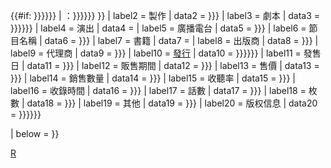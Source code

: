 {{Infobox
| child = yes

| headerstyle  = background-color: #ccf; font-size: small
| labelstyle  = font-weight:normal; white-space: nowrap; font-size: small; font-weight: bold
| datastyle   = text-align: left; font-size: small

| header1 = {{#if: {{{媒體|}}}|{{{媒體}}}|[[廣播劇]]}}{{#if: {{{Title|{{{標題|{{{タイトル|}}}}}}}}} | <nowiki>：</nowiki><span class="summary">{{{Title|{{{標題|{{{タイトル}}}}}}}}}</span> }}
| label2  = 製作
|  data2  = {{{製作|{{{制作|}}}}}}
| label3  = 劇本
|  data3  = {{{腳本|{{{脚本|{{{劇本|}}}}}}}}}
| label4  = 演出
|  data4  = {{{演出|}}}
| label5  = 廣播電台
|  data5  = {{{廣播電台|{{{放送局|}}}}}}
| label6  = 節目名稱
|  data6  = {{{節目名稱|{{{番組|}}}}}}
| label7  = 書籍
|  data7  = {{{書籍|}}}
| label8  = 出版商
|  data8  = {{{出版商|{{{発売元|}}}}}}
| label9  = 代理商
|  data9  = {{{代理商|{{{販売元|}}}}}}
| label10 = [[標籤|發行]]
|  data10 = {{{label|{{{標籤|{{{レーベル|}}}}}}}}}
| label11 = 發售日
|  data11 = {{{發售日|{{{発売日|}}}}}}
| label12 = 販售期間
|  data12 = {{{開始|}}}{{{結束|{{{終了|}}}}}}<noinclude><!--|display={{{開始|}}}－{{{結束|{{{終了}}}}}}--></noinclude>
| label13 = 售價
|  data13 = {{{售價|{{{販売価格|}}}}}}
| label14 = 銷售數量
|  data14 = {{{銷售數量|{{{売上本数|}}}}}}
| label15 = 收聽率
|  data15 = {{{收聽率|{{{レイティング|}}}}}}
| label16 = 收錄時間
|  data16 = {{{收錄時間|{{{収録時間|}}}}}}
| label17 = 話數
|  data17 = {{{話數|{{{話数|}}}}}}
| label18 = 枚數
|  data18 = {{{枚數|{{{枚数|}}}}}}
| label19 = 其他
|  data19 = {{{其他|{{{その他|}}}}}}
| label20 = 版权信息
|  data20 = {{{版權|{{{Copyright|{{{コピーライト|}}}}}}}}}<noinclude><!--|display=<strong>©</strong>{{{版權|{{{Copyright|{{{コピーライト}}}}}}}}}--></noinclude>

|   below = {{{below|}}}
}}<noinclude>
[[Category:Infobox animanga|R]]
</noinclude>